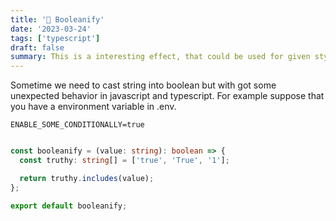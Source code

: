 ```yaml
---
title: '🚧️ Booleanify'
date: '2023-03-24'
tags: ['typescript']
draft: false
summary: This is a interesting effect, that could be used for given styles
---
```


Sometime we need to cast string into boolean but with got some unexpected behavior in javascript and typescript. For example suppose that you have a environment variable in .env.

```env title=".env"
ENABLE_SOME_CONDITIONALLY=true
```

```ts title="index.ts"

```


```ts 
const booleanify = (value: string): boolean => {
  const truthy: string[] = ['true', 'True', '1'];

  return truthy.includes(value);
};

export default booleanify;
```
